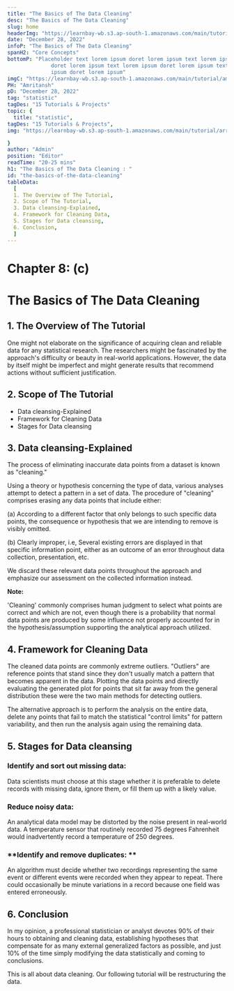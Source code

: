 ```yaml
---
title: "The Basics of The Data Cleaning"
desc: "The Basics of The Data Cleaning"
slug: home
headerImg: "https://learnbay-wb.s3.ap-south-1.amazonaws.com/main/tutorial/python.png"
date: "December 28, 2022"
infoP: "The Basics of The Data Cleaning"
spanH2: "Core Concepts"
bottomP: "Placeholder text lorem ipsum doret lorem ipsum text lorem ipsum
              doret lorem ipsum text lorem ipsum doret lorem ipsum text lorem
              ipsum doret lorem ipsum"
imgC: "https://learnbay-wb.s3.ap-south-1.amazonaws.com/main/tutorial/amritansh.png"
PH: "Amritansh"
pD: "December 28, 2022"
tag: "statistic"
tagDes: "15 Tutorials & Projects"
topic: {
  title: "statistic",
tagDes: "15 Tutorials & Projects",
img: "https://learnbay-wb.s3.ap-south-1.amazonaws.com/main/tutorial/arrow.png"

}
author: "Admin"
position: "Editor"
readTime: "20-25 mins"
h1: "The Basics of The Data Cleaning : "
id: "the-basics-of-the-data-cleaning"
tableData:
  [
  1. The Overview of The Tutorial, 
  2. Scope of The Tutorial,  
  3. Data cleansing-Explained,  
  4. Framework for Cleaning Data, 
  5. Stages for Data cleansing,
  6. Conclusion,
  ]
---
```


# **Chapter 8: (c)**


# **The Basics of The Data Cleaning**


## 1. The Overview of The Tutorial

One might not elaborate on the significance of acquiring clean and reliable data for any statistical research. The researchers might be fascinated by the approach's difficulty or beauty in real-world applications. However, the data by itself might be imperfect and might generate results that recommend actions without sufficient justification.


## 2. Scope of The Tutorial



* Data cleansing-Explained
* Framework for Cleaning Data
* Stages for Data cleansing


## 3. Data cleansing-Explained

The process of eliminating inaccurate data points from a dataset is known as "cleaning."

Using a theory or hypothesis concerning the type of data, various analyses attempt to detect a pattern in a set of data. The procedure of "cleaning" comprises erasing any data points that include either:

(a) According to a different factor that only belongs to such specific data points, the consequence or hypothesis that we are intending to remove is visibly omitted.

(b) Clearly improper, i.e, Several existing errors are displayed in that specific information point, either as an outcome of an error throughout data collection, presentation, etc.

We discard these relevant data points throughout the approach and emphasize our assessment on the collected information instead.


**Note:**

'Cleaning' commonly comprises human judgment to select what points are correct and which are not, even though there is a probability that normal data points are produced by some influence not properly accounted for in the hypothesis/assumption supporting the analytical approach utilized.


## 4. Framework for Cleaning Data

The cleaned data points are commonly extreme outliers. "Outliers" are reference points that stand since they don't usually match a pattern that becomes apparent in the data. Plotting the data points and directly evaluating the generated plot for points that sit far away from the general distribution these were the two main methods for detecting outliers.

The alternative approach is to perform the analysis on the entire data, delete any points that fail to match the statistical "control limits" for pattern variability, and then run the analysis again using the remaining data.


## 5. Stages for Data cleansing


### **Identify and sort out missing data:**

Data scientists must choose at this stage whether it is preferable to delete records with missing data, ignore them, or fill them up with a likely value. 


### **Reduce noisy data:**

An analytical data model may be distorted by the noise present in real-world data. A temperature sensor that routinely recorded 75 degrees Fahrenheit would inadvertently record a temperature of 250 degrees. 


### **Identify and remove duplicates: **

An algorithm must decide whether two recordings representing the same event or different events were recorded when they appear to repeat. There could occasionally be minute variations in a record because one field was entered erroneously.


## 6. Conclusion

In my opinion, a professional statistician or analyst devotes 90% of their hours to obtaining and cleaning data, establishing hypotheses that compensate for as many external generalized factors as possible, and just 10% of the time simply modifying the data statistically and coming to conclusions.

This is all about data cleaning. Our following tutorial will be restructuring the data.
